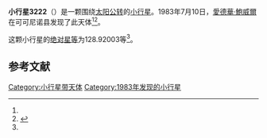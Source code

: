 {{Infobox planet
| bgcolour = #FFFFC0
| name = 3222 Liller
| symbol = 
| image = 
| caption = 
| discovery = yes
| discovery_ref = 
| discoverer = [[愛德華·鮑威爾|愛德華·鮑威爾]]
| discovery_site = [[可可尼诺县|可可尼诺县]] 
| discovered = 1983年7月10日
| designations = yes
| mp_name = 
| named_after = 
| alt_names = 1983 NJ/ 1935 TJ / 1975 BA / 1982 HQ
| mp_category = [[主带小行星|主带小行星]]
| orbit_ref = <ref name="a">[http://ssd.jpl.nasa.gov/sbdb.cgi?sstr=3222 3222 Liller] {{Wayback|url=http://ssd.jpl.nasa.gov/sbdb.cgi?sstr=3222 |date=20200917210117 }}，小行星數據庫瀏覽器（JPL Small-Body Database Browser）－[[美国国家航空航天局|美国国家航空航天局]]喷气推进实验室</ref>
| epoch = 2456400.5 (2013年4月18日更新)
| aphelion = {{convert|3.2796841|AU|km|3|abbr=on|lk=out}}
| perihelion = {{convert|2.9033565|AU|km|3|abbr=on}}
| semimajor = {{convert|3.0915203|AU|km|3|abbr=on}}
| eccentricity = 0.0608645
| period = 1985.43912 [[日|日]]<br />5.44[[儒略年|儒略年]]
| avg_speed = 
| inclination = 15.96808
| asc_node = 150.86144
| mean_anomaly = 
| arg_peri = 128.92003
| satellites = 
| physical_characteristics = yes
| dimensions = 
| mass = 
| density = 
| surface_grav = 
| escape_velocity = 
| sidereal_day = 
| axial_tilt = 
| pole_ecliptic_lat = 
| pole_ecliptic_lon = 
| albedo = 
| temperatures= 
| temp_name1 = 
| mean_temp_1 = 
| max_temp_1 = 
| temp_name2 = 
| max_temp_2 = 
| spectral_type = 
| abs_magnitude = 128.92003
}}

'''小行星3222'''（{{lang-en|3222 Liller}}）是一颗围绕[[太阳|太阳]][[公转|公转]]的[[小行星|小行星]]。1983年7月10日，[[愛德華·鮑威爾|愛德華·鮑威爾]]在可可尼诺县发现了此天体<ref name="a" /><ref>{{cite news|title=小行星列表|url=http://cfa-www.harvard.edu/iau/lists/NumberedMPs.txt|accessdate=2013-07-08|newspaper=哈佛大学|archive-date=2008-05-17|archive-url=https://web.archive.org/web/20080517010638/http://cfa-www.harvard.edu/iau/lists/NumberedMPs.txt|dead-url=no}}</ref>。

这颗小行星的[[绝对星等|绝对星等]]为128.92003等<ref name="a" />。

==参考文献==
{{reflist}}
{{Minor Planet Number|[[小行星3221|小行星3221]]|[[小行星3223|小行星3223]]}}

{{小天体}}

[[Category:小行星带天体|Category:小行星带天体]]
[[Category:1983年发现的小行星|Category:1983年发现的小行星]]

{{asteroid-stub}}